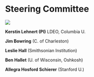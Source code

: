 # Steering Committee


<div >
<img src='../images/jane-doe.jpg' />
</div>

**Kerstin Lehnert (PI)** LDEO, Columbia U.

**Jim Bowring** (C. of Charleston)

**Leslie Hall** (Smithsonian Institution)

**Ben Hallet** (U. of Wisconsin, Oshkosh)

**Allegra Hosford Schierer** (Stanford U.)